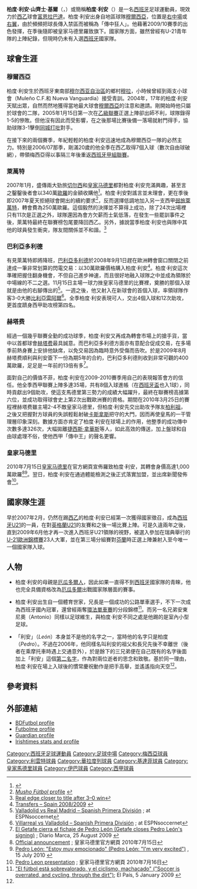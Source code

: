 {{noteTA
|G1=西甲
|G2=足球
|G3=uefa
|T=zh-hans:佩德罗·莱昂;zh-hk:柏度·利安;zh-tw:佩德羅·李安;
|1=zh-hans:佩德罗·莱昂·桑切斯·吉尔;zh-hk:柏度·利安·山齊士·基爾;zh-tw:佩德羅·李安·桑切斯·吉爾;
|2=zh-hans:佩德罗;zh-hk:柏度;zh-tw:佩德羅;
|3=zh-hans:莱昂;zh-hk:利安;zh-tw:李安;
}}
{{Infobox football biography
| name = 柏度·利安<br />''Pedro León''
| image = Pedro León.jpg
| image_size = 250
| fullname = Pedro León Sánchez Gil
| birth_date = {{birth date and age|1986|11|24|df=y}}
| birth_place = 西班牙[[穆拉_(穆尔西亚自治区)|穆拉]]
| height = {{height|m=1.83}}
| nickname = 
| currentclub = [[富恩拉夫拉达足球俱乐部|富恩拉巴達]]
| clubnumber = -
| position = [[中場|右翼]]
| youthyears1 = 2000–2002 | youthclubs1 = [[Muleño_CF|Muleño]]
| youthyears2 = 2002–2004 | youthclubs2 = Nueva Vanguardia
| youthyears3 = 2004 | youthclubs3 = [[皇家穆爾西亞足球俱樂部|穆爾西亞]]
| years1 = 2004–2005 | clubs1 = [[皇家穆爾西亞足球俱樂部|穆爾西亞B隊]] | caps1 = 18 | goals1 = 4
| years2 = 2005–2007 | clubs2 = [[皇家穆爾西亞足球俱樂部|穆爾西亞]] | caps2 = 68 | goals2 = 10
| years3 = 2007–2008 | clubs3 = [[萊萬特體育聯盟|萊萬特]] | caps3 = 24 | goals3 = 3
| years4 = 2008–2009 | clubs4 = [[皇家巴利亞多利德足球俱樂部|巴利亞多利德]] | caps4 = 33 | goals4 = 3
| years5 = 2009–2010 | clubs5 = [[赫塔費足球俱樂部|赫塔费]] | caps5 = 35 | goals5 = 8
| years6 = 2010–2013 | clubs6 = [[皇家马德里足球俱乐部|皇家马德里]] | caps6 = 6 | goals6 = 0
| years7 = 2011–2013 | clubs7 = → [[赫塔費足球俱樂部|赫塔费]] | caps7 = 42 | goals7 = 5
| years8 = 2013–2016 | clubs8 = [[赫塔費足球俱樂部|赫塔费]] | caps8 = 93 | goals8 = 11
| years9 = 2016–2021 | clubs9 = [[埃瓦爾體育協會|埃瓦爾]] | caps9 = 113 | goals9 = 13
| years10 = 2021– | clubs10 = [[富恩拉夫拉达足球俱乐部|富恩拉巴達]] | caps10 = 0 | goals10 = 0
| nationalyears1 = 2007–2009 | nationalteam1 = [[西班牙21歲以下國家足球隊|西班牙U21]] | nationalcaps1 = 6 | nationalgoals1 = 1
| pcupdate = 2021年8月1日
| ntupdate = 2012年6月2日
}}
'''柏度·利安·山齊士·基爾'''（{{lang-es|Pedro León Sánchez Gil}}，{{bd|1986年|11月24日|catidx=Pedro , León}}）或簡稱'''柏度·利安'''（{{lang|es|Pedro León}}）是一名[[西班牙|西班牙]]足球運動員，現效力於[[西乙|西乙]]球會[[富恩拉夫拉达足球俱乐部|富恩拉巴達]]。柏度·利安出身自地區球隊[[皇家穆爾西亞足球俱樂部|穆爾西亞]]，位置是[[足球中場|右中場]]或[[足球前鋒|右翼]]，由於頻頻把球長傳入禁區而被稱為「傳中狂人」。他藉著2009/10賽季的出色發揮，在季後隨即被皇家马德里羅致旗下。國家隊方面，雖然曾經有U-21青年隊的上陣紀錄，但現時仍未有入選[[西班牙國家足球隊|西班牙]]國家隊。

== 球會生涯 ==
=== 穆爾西亞 ===
柏度·利安生於西班牙東南部[[穆爾西亞自治區|穆尔西亚自治區]]的鄉村[[穆拉_(穆尔西亚自治区)|穆拉]]，小時候曾經到兩支小球會（Muleño C.F.和 Nueva Vanguardia）接受青訓。2004年，17年的柏度·利安天賦出眾，自然而然地獲得當地最大球會[[皇家穆爾西亞足球俱樂部|穆爾西亞]]的注意和邀請。剛開始時他只屬於球會的二隊，2005年1月15日第一次在[[西班牙足球乙級聯賽|乙級聯賽]]正選上陣卻出師不利，球隊錄得1-5的慘敗。但他沒有因此而受影響，在之後那場比賽後備一落場就射門得手，協助球隊3-1擊倒[[同城打吡|同城打吡]]對手{{tsl|en|Ciudad de Murcia||穆尔西亚城}}。

在接下來的兩個賽季，年紀輕輕的柏度·利安迅速地成為穆爾西亞一隊的必然主力。特別是2006/07那季，剛滿20歲的他全季在西乙取得7個入球（數次自由球破網），帶領梅西亞得以事隔三年後重返[[西班牙甲組足球聯賽|西班牙甲組聯賽]]。

=== 萊萬特 ===
2007年1月，盛傳兩大勁旅[[切尔西足球俱乐部|切尔西]]和[[皇家马德里足球俱乐部|皇家马德里]]都對柏度·利安充滿興趣，甚至言之鑿鑿後者會以340萬[[歐羅|歐羅]]的金額收購他<ref>{{Cite web |url=http://www.premiershiplatest.com/news/chelsea-move-for-murcia-starlet-pedro-le-552173.html |title=Chelsea move for Murcia starlet Pedro León |access-date=2010-08-02 |archive-date=2010-01-06 |archive-url=https://web.archive.org/web/20100106002301/http://www.premiershiplatest.com/news/chelsea-move-for-murcia-starlet-pedro-le-552173.html |dead-url=no }}</ref>。柏度·利安對謠言並未理會，更在季後即2007年夏天拒絕球會開出的續約要求<ref name="MUSHO">[http://www.mushofutbol.es/pedro-le-n-sanchez-gil-t27345.html?t=27345 ''Musho Fútbol'' profile]{{dead link|date=2018年1月 |bot=InternetArchiveBot |fix-attempted=yes }} {{es icon}}</ref>，反而選擇低調地加入另一支西甲[[弱旅|弱旅]][[萊萬特體育聯盟|萊萬特]]，轉會費為250萬歐羅。這個毅然的決擇並不算得上成功，除了24次出場裡只有11次是正選之外，球隊還因為會方欠薪而士氣低落，在發生一些罷訓事件之後，萊萬特最終在聯賽榜包尾要降回西乙。另外，據說當季柏度·利安也與隊中其他的球員發生衝突，隊友間關係並不和諧。<ref>[http://www.javno.com/en/sports/clanak.php?id=144027 Real edge closer to title after 3–0 win]{{dead link|date=2018年1月 |bot=InternetArchiveBot |fix-attempted=yes }}</ref>

=== 巴利亞多利德 ===
有見萊萬特即將降班，[[皇家巴利亞多利德足球俱樂部|巴利亞多利德]]於2008年9月1日趕在歐洲轉會窗口關閉之前達成一筆非常划算的閃電交易：以30萬歐羅價格購入柏度·利安<ref>[http://www.futebolfinance.com/en/transferencias-espanha-20082009/ Transfers – Spain 2008/2009] {{webarchive|url=https://web.archive.org/web/20131112161247/http://www.futebolfinance.com/en/transferencias-espanha-20082009/ |date=2013-11-12 }}</ref>。柏度·利安這次準確把握住翻身機會，不但自己進步神速，而且很好地融入球隊之中並成為領隊於中場線的不二之選。11月15日主場一球力挫皇家马德里的比賽裡，奠勝的那個入球就是由他的右腳傳出的<ref>[http://soccernet-akamai.espn.go.com/gamecast?id=252783&cc=5739&league=ESP.1 Valladolid vs Real Madrid – Spanish Primera División] {{webarchive|url=https://web.archive.org/web/20090701014714/http://soccernet-akamai.espn.go.com/gamecast?id=252783&cc=5739&league=ESP.1 |date=2009-07-01 }}; at ESPNsoccernet</ref>。一週之後，他又射入在新球會的首個入球，率領球隊作客3-0大勝[[比利亞雷阿爾足球俱樂部|比利亞雷阿爾]]<ref>[http://soccernet-akamai.espn.go.com/match?id=253009&cc=5739 Villarreal vs Valladolid – Spanish Primera División] {{Wayback|url=http://soccernet-akamai.espn.go.com/match?id=253009&cc=5739 |date=20090629085207 }}; at ESPNsoccernet</ref>。全季柏度·利安表現可人，交出4個入球和12次助攻，更首度躋身西甲助攻榜第四名。

=== 赫塔费 ===
經過一個幾乎聯賽全勤的成功球季，柏度·利安又再成為轉會市場上的搶手貨，當中以首都球會[[赫塔費足球俱樂部|赫塔费]]最具誠意。而巴利亞多利德方面亦有意配合促成交易，在多場季前熱身賽上安排他缺席，以免交易因為臨時意外受傷而告吹。於是2009年8月赫塔费順利與利安簽下一份為期5年的合約，巴利亞多利德則收到非常可觀的400萬歐羅，足足是一年前的13倍有多<ref>[http://www.marca.com/2009/08/25/futbol/equipos/getafe/1251232693.html El Getafe cierra el fichaje de Pedro León (Getafe closes Pedro León's signing)] {{Wayback|url=http://www.marca.com/2009/08/25/futbol/equipos/getafe/1251232693.html |date=20180628233523 }}; Diario Marca, 25 August 2009 {{es icon}}</ref>。

面對自己的價值不菲，柏度·利安在2009-2010賽季用自己的表現報答會方的信任。他全季西甲聯賽上陣多達35場，共有8個入球進帳（在[[西班牙盃|西班牙盃]]也入1球），同時貢獻出9個助攻，使這支馬德里第三勢力的成績大幅躍升，最終在聯賽榜高據第六位，並成功取得球會史上第2次出戰歐洲賽的資格。期間在2010年3月25日的賽程裡赫塔费雖主場2-4不敵皇家马德里，但柏度·利安先交出助攻予隊友[[丹尼尔·帕雷霍|柏利祖]]，之後又把握對方球員的失誤輕鬆射破[[卡斯拿斯|卡斯拿斯]]把守的大門，因而再使皇馬的一干管理層印象深刻。數據方面亦肯定了柏度·利安在球場上的作用，他整季的成功傳中次數多達326次，大幅拋離[[捷西斯·拿華斯|捷西斯·拿華斯]]等人，如此高效的傳送，加上盤球和自由球處理不俗，使他西甲「傳中王」的聲名更響。

=== 皇家马德里 ===
2010年7月15日[[皇家马德里足球俱乐部|皇家马德里]]在官方網頁宣佈羅致柏度·利安，其轉會身價高達1,000萬歐羅<ref>[http://www.realmadrid.com/cs/Satellite/en/1330009173662/noticia/ComunicadoOficial/Official_Announcement_2010-07-15_21:45:53.htm Official announcement] {{webarchive|url=https://web.archive.org/web/20121004094403/http://www.realmadrid.com/cs/Satellite/en/1330009173662/noticia/ComunicadoOficial/Official_Announcement_2010-07-15_21%3A45%3A53.htm |date=2012-10-04 }}; 皇家马德里官方網頁 2010年7月15日</ref><ref>[http://www.as.com/futbol/articulo/pedro-leon-estoy-ilusionado/dasftb/20100715dasdasftb_23/Tes Pedro León: "Estoy muy emocionado" (Pedro León: "I'm very excited")] {{Wayback|url=http://www.as.com/futbol/articulo/pedro-leon-estoy-ilusionado/dasftb/20100715dasdasftb_23/Tes |date=20100718063339 }}, 15 July 2010 {{es icon}}</ref>。翌日，柏度·利安在通過體能檢測之後正式落實加盟，並出席新聞發佈會<ref>[http://www.realmadrid.com/cs/Satellite/en/1330009217357/noticia/Noticia/Pedro_Leon_presentation.htm Pedro Leon presentation] {{webarchive|url=https://web.archive.org/web/20100719211642/http://www.realmadrid.com/cs/Satellite/en/1330009217357/noticia/Noticia/Pedro_Leon_presentation.htm |date=2010-07-19 }}; 皇家马德里官方網頁 2010年7月16日</ref>。

== 國家隊生涯 ==
早於2007年2月，仍然在踢[[西班牙足球乙級聯賽|西乙]]的柏度·利安已經第一次獲得國家徵召，成為[[西班牙21歲以下國家足球隊|西班牙U21]]的一員，在對[[英格蘭21歲以下足球代表隊|英格蘭U21]]的友賽和之後一場比賽上陣。可是久違兩年之後，直到2009年6月他才再一次進入西班牙U21領隊的視野，被選入參加在瑞典舉行的[[歐洲U-21足球錦標賽|U-21歐洲錦標賽]]23人大軍，並在第三場分組賽對[[芬蘭21歲以下國家足球隊|芬蘭]]時正選上陣兼射入至今唯一一個國家隊入球。

== 人物 ==
* 柏度·利安的母親是[[厄瓜多爾|厄瓜多爾人]]，因此如果一直得不到[[西班牙國家足球隊|西班牙]]國家隊的青睞，他也完全具備資格改為[[厄瓜多爾國家足球隊|厄瓜多爾]]出戰國家隊層面的賽事。

* 柏度·利安出生自一個體育世家，兄長{{tsl|en|Luis León Sánchez||路爾斯·利安}}是一個成功的公路單車選手，不下一次成為西班牙國內冠軍，還曾經兩奪[[環法單車賽|環法單車賽]]的分段錦標<ref name="PAIS">[http://www.elpais.com/articulo/deportes/futbol/sobrevalorado/ciclismo/machacado/elpepudep/20090105elpepidep_25/Tes "El fútbol está sobrevalorado, y el ciclismo, machacado" ("Soccer is overrated, and cycling, through the dirt")]; El País, 5 January 2009 {{es icon}}</ref>。而另一名兄弟安東尼奧（Antonio）同樣以足球維生，與柏度·利安不同之處是他踢的是室內小型足球。

* 「利安」（''León''）本身並不是他的名字之一，當時他的名字只是柏度（''Pedro''）。不過在2006年，他同樣名叫利安的祖父和長兄先後不幸離世（後者在乘摩托車時遇上交通意外），於是餘下的三兄弟便在自己既有的名字後面加上「利安」這個[[中间名|第二名字]]，作為對兩位逝者的思念和致敬。基於同一理由，柏度·利安在場上入球後的慣常慶祝動作是把手高舉，並遙遙指向天空<ref name="PAIS"/>。

== 參考資料 ==
{{Reflist|colwidth=40em}}

== 外部連結 ==
* [http://www.bdfutbol.com/en/j/j4141.html BDFutbol profile] {{Wayback|url=http://www.bdfutbol.com/en/j/j4141.html |date=20101008212039 }}
* [http://www.futbolme.com/com/jugadores.asp?id_jugador=17371 Futbolme profile] {{Wayback|url=http://www.futbolme.com/com/jugadores.asp?id_jugador=17371 |date=20090929045444 }} {{es icon}}
* [https://web.archive.org/web/20121011021346/http://guardian.touch-line.com/StatsCentre.asp?Lang=0&CTID=29&CPID=68&pStr=Player&PLID=189619&TEID=3454 Guardian profile]
* [https://wayback.archive-it.org/10702/20140402214228/http://soccer-stats.irishtimes.com/?Lang=0&CTID=29&CPID=68&pStr=Player&PLID=189619&TEID=3454 Irishtimes stats and profile]

{{DEFAULTSORT:Leon, Pedro}}
[[Category:西班牙足球運動員|Category:西班牙足球運動員]]
[[Category:足球中場|Category:足球中場]]
[[Category:梅西亞球員|Category:梅西亞球員]]
[[Category:利雲特球員|Category:利雲特球員]]
[[Category:華拉度列球員|Category:華拉度列球員]]
[[Category:基達菲球員|Category:基達菲球員]]
[[Category:皇家馬德里球員|Category:皇家馬德里球員]]
[[Category:伊巴球員|Category:伊巴球員]]
[[Category:西甲球員|Category:西甲球員]]